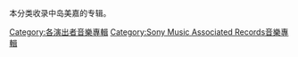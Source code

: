 本分类收录中岛美嘉的专辑。

[[Category:各演出者音樂專輯|Category:各演出者音樂專輯]]
[[Category:Sony_Music_Associated_Records音樂專輯|Category:Sony Music Associated Records音樂專輯]]